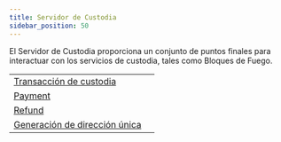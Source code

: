 ```yaml
---
title: Servidor de Custodia
sidebar_position: 50
---
```



El Servidor de Custodia proporciona un conjunto de puntos finales para interactuar con los servicios de custodia, tales como Bloques de Fuego.

<MethodTable title="Custody Server endpoints">

|                                                              |   |
| ------------------------------------------------------------ | - |
| [Transacción de custodia](./custody-transactions/README.mdx) |   |
| [Payment](./pagos/README.mdx)                                |   |
| [Refund](./devoluciones/README.mdx)                          |   |
| [Generación de dirección única](./unique-address/README.mdx) |   |

</MethodTable>
